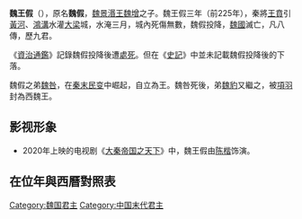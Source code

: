 {{Emperorcn box|圖像=
|名称=魏王假
|姓名=魏假
|謚号=無
|陵墓=無
|政權=[[魏國_(戰國)|魏國]]
|出生日期=？
|逝世日期=前225年?
|在位=前227年—前225年
|年号=無
}}

'''魏王假'''（{{bd|？||前225年?|}}），原名'''魏假'''，[[魏景湣王|魏景湣王]][[魏增|魏增]]之子。魏王假三年（前225年），秦將[[王賁|王賁]]引[[黃河|黃河]]、[[鴻溝|鴻溝]]水灌[[大梁|大梁]]城，水淹三月，城內死傷無數，魏假投降，[[魏國_(戰國)|魏國]]滅亡，凡八傳，歷九君。

《[[資治通鑑|資治通鑑]]》記錄魏假投降後遭[[處死|處死]]。但在《[[史記|史記]]》中並未記載魏假投降後的下落。

魏假之弟[[魏咎|魏咎]]，在[[秦末民变|秦末民变]]中崛起，自立為王。魏咎死後，弟[[魏豹|魏豹]]又繼之，被[[項羽|項羽]]封為西魏王。

== 影视形象 ==

* 2020年上映的电视剧《[[大秦帝國之天下|大秦帝国之天下]]》中，魏王假由[[陈楷|陈楷]]饰演。

== 在位年與西曆對照表 ==
{{main|魏國紀年#魏王假}}

{{中国皇帝|父[[魏景湣王|魏景湣王]]|無，魏王假為末任君主|[[魏國_(戰國)|魏国君主]]|前227年—前225年}}

{{中國君主小作品}}
{{魏国君主}}
{{秦灭六国之战}}

[[Category:魏国君主|Category:魏国君主]]
[[Category:中国末代君主|Category:中国末代君主]]